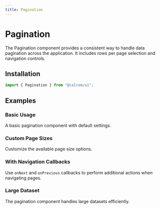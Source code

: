 ```yaml
---
title: Pagination
---
```



# Pagination

The Pagination component provides a consistent way to handle data pagination across the application. It includes rows per page selection and navigation controls.

## Installation

```ts
import { Pagination } from "@calcom/ui";
```

## Examples

### Basic Usage

A basic pagination component with default settings.

<BasicExample />

### Custom Page Sizes

Customize the available page size options.

<CustomPageSizesExample />

### With Navigation Callbacks

Use `onNext` and `onPrevious` callbacks to perform additional actions when navigating pages.

<WithCallbacksExample />

### Large Dataset

The pagination component handles large datasets efficiently.

<LargeDatasetExample />

